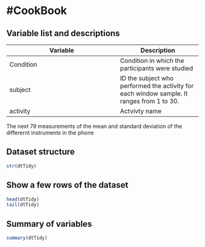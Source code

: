 #CookBook
=========

Variable list and descriptions
------------------------------

Variable        | Description
----------------|------------
Condition		| Condition in which the participants were studied
subject         | ID the subject who performed the activity for each window sample. It ranges from 1 to 30.
activity        | Actvivty name

The next 79 measurements of the mean and standard deviation of the differernt instruments in the phone

Dataset structure
-----------------
```r
str(dtTidy)
```

Show a few rows of the dataset
------------------------------
```r
head(dtTidy)
tail(dtTidy)
```

Summary of variables
--------------------
```r
summary(dtTidy)
````
